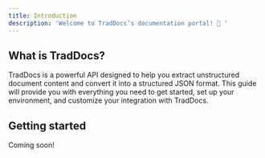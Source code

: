 ```yaml
---
title: Introduction
description: 'Welcome to TradDocs’s documentation portal! 👋 '
---
```


## What is TradDocs?

TradDocs is a powerful API designed to help you extract unstructured document content and convert it into a structured JSON format. This guide will provide you with everything you need to get started, set up your environment, and customize your integration with TradDocs.

## Getting started

Coming soon!


